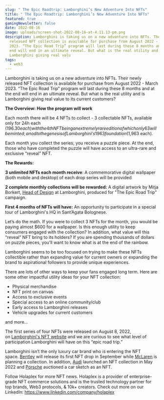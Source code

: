 ```yaml
---
slug: " The Epic Roadtrip: Lamborghini’s New Adventure Into NFTs"
title: " The Epic Roadtrip: Lamborghini’s New Adventure Into NFTs"
featured: true
gamingNewsletter: false
date: 2022-08-16
image: uploads/screen-shot-2022-08-16-at-4.11.13-pm.png
description: Lamborghini is taking us on a new adventure into NFTs. Their newly
  released NFT collection is available for purchase from August 2022 - March
  2023. “The Epic Road Trip” program will last during these 8 months and at the
  end will end in an ultimate reveal. But what is the real utility and is
  Lamborghini giving real valu
tags:
  - web3
---
```

Lamborghini is taking us on a new adventure into NFTs. Their newly released NFT collection is available for purchase from August 2022 - March 2023. “The Epic Road Trip” program will last during these 8 months and at the end will end in an ultimate reveal. But what is the real utility and is Lamborghini giving real value to its current customers?

**The Overview:** **How the program will work**

Each month there will be 4 NFTs to collect - 3 collectable NFTs, available only for 24h each ($196.30 each) with the 4th NFT being an extremely rare edition of which only 63 will be minted; a nod to the genesis of Lamborghini’s 1963 foundation ($1,963 each).

Each month you collect the series, you receive a puzzle piece. At the end, those who have completed the puzzle will have access to an ultra-rare and exclusive “reveal” NFT.

**The Rewards:**

**3 unlimited NFTs each month receive**: A commemorative digital wallpaper (both mobile and desktop) of each drop series will be provided

**2 complete monthly collections will be rewarded:** A digital artwork by Mitja Borkert, [Head of Design](https://www.motor1.com/news/category/design/) at Lamborghini, produced for "The Epic Road Trip" campaign.

**First 4 months of NFTs will have:** An opportunity to participate in a special tour of Lamborghini's HQ in Sant’Agata Bolognese.

Let’s do the math. If you were to collect 3 NFTs for the month, you would be paying almost $600 for a wallpaper. Is this enough utility to keep consumers engaged with the collection? In addition, what value will this “reveal” NFT bring to its holders? If you are spending thousands of dollars on puzzle pieces, you’ll want to know what is at the end of the rainbow.

Lamborghini seems to be too focused on trying to make these NFTs collectible rather than expanding value for current owners or expanding the brand to aspirational followers to provide unique experiences.

There are lots of other ways to keep your fans engaged long term. Here are some other impactful utility ideas for your NFT collection:

* Physical merchandise
* NFT print on canvas
* Access to exclusive events
* Special access to an online community/club
* Early access to Lamborghini releases
* Vehicle upgrades for current customers

and more…

The first series of four NFTs were released on August 8, 2022, on [Lamborghini's NFT website](https://nft.lamborghini.com/TheEpicRoadTrip) and we are curious to see what level of participation Lamborghini will have on this “epic road trip.”

Lamborghini isn’t the only luxury car brand who is entering the NFT space. [Bentley](https://www.ledgerinsights.com/bentley-is-latest-auto-brand-planning-nft-launch/) will release its first NFT drop in September while [McLaren](https://www.ledgerinsights.com/mclaren-automotive-plans-luxury-car-nfts-with-infinteworld/) is planning a collection. In addition, [Audi](https://www.ledgerinsights.com/audi-launches-novel-fractional-nft/) launched an NFT collection in May 2022 and [Porsche](https://www.ledgerinsights.com/porsche-to-auction-car-sketch-as-nft/) auctioned a car sketch as an NFT.

Follow Holaplex for more NFT news. Holaplex is a provider of enterprise-grade NFT commerce solutions and is the trusted technology partner for top brands, Web3 protocols, & 10k+ creators. Check out more on our LinkedIn: [](https://www.linkedin.com/company/holaplex)<https://www.linkedin.com/company/holaplex>
